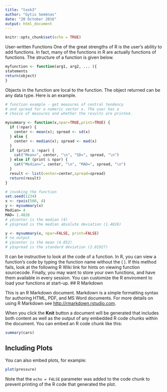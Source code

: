 ---
title: "task3"
author: "Gytis Semėnas"
date: "20 October 2016"
output: html_document
---

```{r setup, include=FALSE}
knitr::opts_chunk$set(echo = TRUE)
```
User-written Functions
One of the great strengths of R is the user's ability to add functions. In fact, many of the functions in R are actually functions of functions. The structure of a function is given below.
```{r}
myfunction <- function(arg1, arg2, ... ){
statements
return(object)
}
```
Objects in the function are local to the function. The object returned can be any data type. Here is an example.
```{r}
# function example - get measures of central tendency
# and spread for a numeric vector x. The user has a
# choice of measures and whether the results are printed.

mysummary <- function(x,npar=TRUE,print=TRUE) {
  if (!npar) {
    center <- mean(x); spread <- sd(x) 
  } else {
    center <- median(x); spread <- mad(x) 
  }
  if (print & !npar) {
    cat("Mean=", center, "\n", "SD=", spread, "\n")
  } else if (print & npar) {
    cat("Median=", center, "\n", "MAD=", spread, "\n")
  }
  result <- list(center=center,spread=spread)
  return(result)
}

# invoking the function 
set.seed(1234)
x <- rpois(500, 4) 
y <- mysummary(x)
Median= 4
MAD= 1.4826 
# y$center is the median (4) 
# y$spread is the median absolute deviation (1.4826)

y <- mysummary(x, npar=FALSE, print=FALSE)
# no output 
# y$center is the mean (4.052)
# y$spread is the standard deviation (2.01927)
```
It can be instructive to look at the code of a function. In R, you can view a function's code by typing the function name without the ( ). If this method fails, look at the following R Wiki link for hints on viewing function sourcecode.
Finally, you may want to store your own functions, and have them available in every session. You can customize the R enviroment to load your functions at start-up.
## R Markdown

This is an R Markdown document. Markdown is a simple formatting syntax for authoring HTML, PDF, and MS Word documents. For more details on using R Markdown see <http://rmarkdown.rstudio.com>.

When you click the **Knit** button a document will be generated that includes both content as well as the output of any embedded R code chunks within the document. You can embed an R code chunk like this:

```{r cars}
summary(cars)
```

## Including Plots

You can also embed plots, for example:

```{r pressure, echo=FALSE}
plot(pressure)
```

Note that the `echo = FALSE` parameter was added to the code chunk to prevent printing of the R code that generated the plot.
